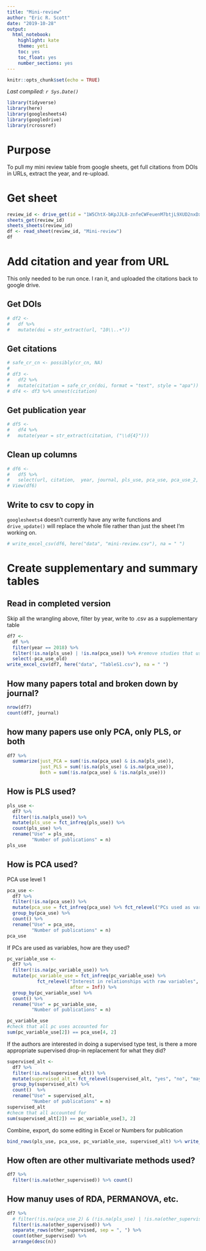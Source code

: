 ```yaml
---
title: "Mini-review"
author: "Eric R. Scott"
date: "2019-10-28"
output: 
  html_notebook: 
    highlight: kate
    theme: yeti
    toc: yes
    toc_float: yes
    number_sections: yes
---
```


```r
knitr::opts_chunk$set(echo = TRUE)
```

*Last compiled: `r Sys.Date()`*

```r
library(tidyverse)
library(here)
library(googlesheets4)
library(googledrive)
library(rcrossref)
```

# Purpose

To pull my mini review table from google sheets, get full citations from DOIs in URLs, extract the year, and re-upload.

# Get sheet

```r
review_id <- drive_get(id = "1W5ChtX-bKpJJL8-znfeCWFeuenM7btjL9XUD2nxDxnE")
sheets_get(review_id)
sheets_sheets(review_id)
df <- read_sheet(review_id, "Mini-review")
df
```

# Add citation and year from URL
This only needed to be run once.  I ran it, and uploaded the citations back to google drive.

## Get DOIs

```r
# df2 <- 
#   df %>%
#   mutate(doi = str_extract(url, "10\\..+"))
```


## Get citations

```r
# safe_cr_cn <- possibly(cr_cn, NA)
# 
# df3 <-
#   df2 %>%
#   mutate(citation = safe_cr_cn(doi, format = "text", style = "apa"))
# df4 <- df3 %>% unnest(citation)
```

## Get publication year

```r
# df5 <-
#   df4 %>%
#   mutate(year = str_extract(citation, ("\\d{4}")))
```

## Clean up columns

```r
# df6 <- 
#   df5 %>% 
#   select(url, citation,  year, journal, pls_use, pca_use, pca_use_2, other_methods, description, notes)
# View(df6)
```


## Write to csv to copy in

`googlesheets4` doesn't currently have any write functions and `drive_update()` will replace the whole file rather than just the sheet I'm working on.

```r
# write_excel_csv(df6, here("data", "mini-review.csv"), na = " ")
```


# Create supplementary and summary tables

## Read in completed version
Skip all the wrangling above, filter by year, write to .csv as a supplementary table

```r
df7 <-
  df %>% 
  filter(year == 2018) %>% 
  filter(!is.na(pls_use) | !is.na(pca_use)) %>% #remove studies that use neither PLS nor PCA
  select(-pca_use_old)
write_excel_csv(df7, here("data", "TableS1.csv"), na = " ")
```


## How many papers total and broken down by journal?
```r
nrow(df7)
count(df7, journal)
```

## how many papers use only PCA, only PLS, or both

```r
df7 %>% 
  summarize(just_PCA = sum(!is.na(pca_use) & is.na(pls_use)), 
            just_PLS = sum(!is.na(pls_use) & is.na(pca_use)),
            Both = sum(!is.na(pca_use) & !is.na(pls_use)))
```



## How is PLS used?

```r
pls_use <-
  df7 %>%
  filter(!is.na(pls_use)) %>% 
  mutate(pls_use = fct_infreq(pls_use)) %>% 
  count(pls_use) %>%
  rename("Use" = pls_use,
         "Number of publications" = n)
pls_use
```

## How is PCA used?

PCA use level 1

```r
pca_use <-
  df7 %>% 
  filter(!is.na(pca_use)) %>% 
  mutate(pca_use = fct_infreq(pca_use) %>% fct_relevel("PCs used as variables", after = Inf)) %>% 
  group_by(pca_use) %>% 
  count() %>% 
  rename("Use" = pca_use,
         "Number of publications" = n)
pca_use
```

If PCs are used as variables, how are they used?

```r
pc_variable_use <-
  df7 %>% 
  filter(!is.na(pc_variable_use)) %>% 
  mutate(pc_variable_use = fct_infreq(pc_variable_use) %>% 
           fct_relevel("Interest in relationships with raw variables",
                       after = Inf)) %>% 
  group_by(pc_variable_use) %>% 
  count() %>% 
  rename("Use" = pc_variable_use,
         "Number of publications" = n)

pc_variable_use
#check that all pc uses accounted for
sum(pc_variable_use[2]) == pca_use[4, 2]
```

If the authors are interested in doing a supervised type test, is there a more appropriate supervised drop-in replacement for what they did?

```r
supervised_alt <-
  df7 %>% 
  filter(!is.na(supervised_alt)) %>% 
  mutate(supervised_alt = fct_relevel(supervised_alt, "yes", "no", "maybe")) %>% 
  group_by(supervised_alt) %>% 
  count()  %>% 
  rename("Use" = supervised_alt,
         "Number of publications" = n)
supervised_alt
#checm that all accounted for
sum(supervised_alt[2]) == pc_variable_use[3, 2]
```


Combine, export, do some editing in Excel or Numbers for publication 

```r
bind_rows(pls_use, pca_use, pc_variable_use, supervised_alt) %>% write_csv(here("figs", "review-table-rough.csv"))
```



## How often are other multivariate methods used?

```r
df7 %>% 
  filter(!is.na(other_supervised)) %>% count()
```
## How manuy uses of RDA, PERMANOVA, etc.

```r
df7 %>% 
  # filter(!is.na(pca_use_2) & (!is.na(pls_use) | !is.na(other_supervised))) %>%
  filter(!is.na(other_supervised)) %>% 
  separate_rows(other_supervised, sep = ", ") %>% 
  count(other_supervised) %>% 
  arrange(desc(n))
```



